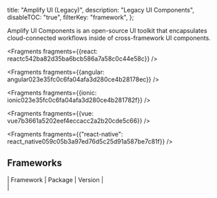   title: "Amplify UI (Legacy)",
  description: "Legacy UI Components",
  disableTOC: "true",
  filterKey: "framework",
};

Amplify UI Components is an open-source UI toolkit that encapsulates cloud-connected workflows inside of cross-framework UI components.


<Fragments fragments={{react: reactc542ba82d35ba6bcb586a7a58c0c44e58c}} />


<Fragments fragments={{angular: angular023e35fc0c6fa04afa3d280ce4b28178ec}} />


<Fragments fragments={{ionic: ionic023e35fc0c6fa04afa3d280ce4b281782f}} />


<Fragments fragments={{vue: vue7b3661a5202eef4eccacc2a2b20cde5c66}} />


<Fragments
  fragments={{"react-native": react_native059c05b3a97ed76d5c25d91a587be7c81f}}
/>

## Frameworks

| Framework | Package | Version |  
|
